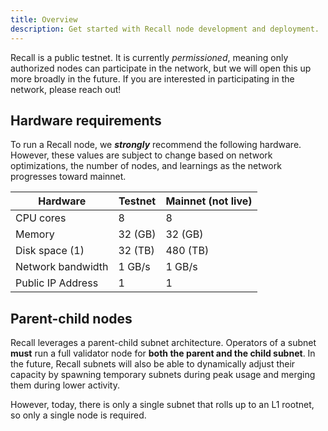 ```yaml
---
title: Overview
description: Get started with Recall node development and deployment.
---
```


<Callout type="warn">

Recall is a public testnet. It is currently _permissioned_, meaning only authorized nodes can
participate in the network, but we will open this up more broadly in the future. If you are
interested in participating in the network, please reach out!

</Callout>

## Hardware requirements

To run a Recall node, we **_strongly_** recommend the following hardware. However, these values are
subject to change based on network optimizations, the number of nodes, and learnings as the network
progresses toward mainnet.

| Hardware          | Testnet | Mainnet (not live) |
| ----------------- | ------- | ------------------ |
| CPU cores         | 8       | 8                  |
| Memory            | 32 (GB) | 32 (GB)            |
| Disk space (1)    | 32 (TB) | 480 (TB)           |
| Network bandwidth | 1 GB/s  | 1 GB/s             |
| Public IP Address | 1       | 1                  |

## Parent-child nodes

Recall leverages a parent-child subnet architecture. Operators of a subnet **must** run a full
validator node for **both the parent and the child subnet**. In the future, Recall subnets will also
be able to dynamically adjust their capacity by spawning temporary subnets during peak usage and
merging them during lower activity.

However, today, there is only a single subnet that rolls up to an L1 rootnet, so only a single node
is required.
